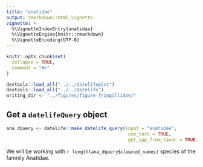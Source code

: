 ```yaml
---
title: "anatidae"
output: rmarkdown::html_vignette
vignette: >
  %\VignetteIndexEntry{anatidae}
  %\VignetteEngine{knitr::rmarkdown}
  %\VignetteEncoding{UTF-8}
---
```



```r
knitr::opts_chunk$set(
  collapse = TRUE,
  comment = "#>"
)
```

```r
devtools::load_all("../../datelifeplot")
devtools::load_all("../../datelife")
writing_dir <- "../figures/figure-fringillidae/"
```

## Get a `datelifeQuery` object

```r
ana_dquery <- datelife::make_datelife_query(input = "anatidae",
                                             use_tnrs = TRUE,
                                             get_spp_from_taxon = TRUE)
```
We will be working with `r length(ana_dquery$cleaned_names)` species of the famnily Anatidae.




